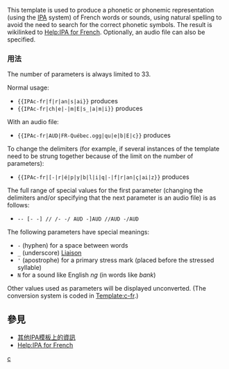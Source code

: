 {{Documentation subpage}}
<!-- PLEASE ADD CATEGORIES AND INTERWIKIS AT THE BOTTOM OF THIS PAGE -->

This template is used to produce a phonetic or phonemic representation (using the [[IPA]] system) of French words or sounds, using natural spelling to avoid the need to search for the correct phonetic symbols. The result is wikilinked to [[Help:IPA for French]]. Optionally, an audio file can also be specified.

===用法===
The number of parameters is always limited to 33.

Normal usage:
*<tt><nowiki>{{IPAc-fr|f|r|an|s|ai}}</nowiki></tt> produces {{IPAc-fr|f|r|an|s|ai}}
*<tt><nowiki>{{IPAc-fr|ch|e|-|m|E|s_|a|m|i}}</nowiki></tt> produces {{IPAc-fr|ch|e|-|m|E|s_|a|m|i}}

With an audio file:
*<tt><nowiki>{{IPAc-fr|AUD|FR-Québec.ogg|qu|e|b|E|c}}</nowiki></tt> produces {{IPAc-fr|AUD|FR-Québec.ogg|qu|e|b|E|c}}

To change the delimiters (for example, if several instances of the template need to be strung together because of the limit on the number of parameters):
*<tt><nowiki>{{IPAc-fr|[-|r|é|p|y|b|l|i|q|-|f|r|an|ç|ai|z}}</nowiki></tt> produces {{IPAc-fr|[-|r|é|p|y|b|l|i|q|-|f|r|an|ç|ai|z}}
The full range of special values for the first parameter (changing the delimiters and/or specifying that the next parameter is an audio file) is as follows:
*<tt>-- [- -] // /- -/ AUD -]AUD //AUD -/AUD</tt>

<!--The following parameters represent their normal sounds in French:
*<tt>a ą b c ć cz d dz dź e ę f g h<tt> (or <tt>ch</tt>) <tt>i j k l ł m n ń o p r s ś sz t u<tt> (or <tt>ó</tt>) <tt>w y z ź ż</tt> (or <tt>rz</tt>)

-->
The following parameters have special meanings:
*<tt>-</tt> (hyphen) for a space between words
*<tt>_</tt> (underscore) [[Liaison (French)|Liaison]]
*<tt>'</tt> (apostrophe) for a primary stress mark (placed before the stressed syllable)
*<tt>N</tt> for a sound like English ''ng'' (in words like ''bank'')
<!--more needed here-->

Other values used as parameters will be displayed unconverted. (The conversion system is coded in [[Template:c-fr]].)

==參見==
* [[Template:Usage of IPA templates|其他IPA模板上的資訊]]
* [[Help:IPA for French]]

<includeonly>
<!-- CATEGORIES AND INTERWIKIS HERE, THANKS -->
[[Category:IPA語言模板|c]]


</includeonly>